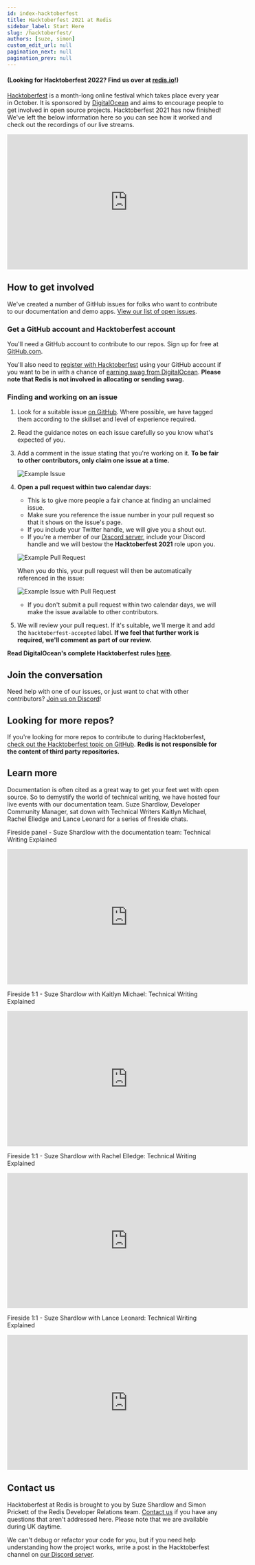 ```yaml
---
id: index-hacktoberfest
title: Hacktoberfest 2021 at Redis
sidebar_label: Start Here
slug: /hacktoberfest/
authors: [suze, simon]
custom_edit_url: null
pagination_next: null
pagination_prev: null
---
```



<Authors frontMatter={frontMatter} />

#### (Looking for Hacktoberfest 2022?  Find us over at [redis.io](https://redis.io/community/hacktoberfest/)!)

[Hacktoberfest](https://hacktoberfest.digitalocean.com/) is a month-long online festival which takes place every year in October. It is sponsored by [DigitalOcean](https://www.digitalocean.com/) and aims to encourage people to get involved in open source projects.  Hacktoberfest 2021 has now finished!  We've left the below information here so you can see how it worked and check out the recordings of our live streams.

<iframe
  width="560"
  height="315"
  src="https://www.youtube.com/embed/g9xt4p_-3AU"
  frameborder="0"
  allow="accelerometer; autoplay; clipboard-write; encrypted-media; gyroscope; picture-in-picture"
  allowfullscreen></iframe>

## How to get involved

We've created a number of GitHub issues for folks who want to contribute to our documentation and demo apps. [View our list of open issues](https://github.com/search?l=&q=%23hacktoberfest+user%3Aredislabs-training+user%3Aredis+user%3Aredis-developer+user%3ANodeRedis+label%3Ahacktoberfest&state=open&type=Issues).

### Get a GitHub account and Hacktoberfest account

You'll need a GitHub account to contribute to our repos. Sign up for free at [GitHub.com](https://github.com).

You'll also need to [register with Hacktoberfest](https://hacktoberfest.digitalocean.com/register) using your GitHub account if you want to be in with a chance of [earning swag from DigitalOcean](https://hacktoberfest.digitalocean.com/resources/participation). **Please note that Redis is not involved in allocating or sending swag.**

### Finding and working on an issue

1. Look for a suitable issue [on GitHub](https://github.com/search?l=&q=%23hacktoberfest+user%3Aredislabs-training+user%3Aredis+user%3Aredis-developer+user%3ANodeRedis+label%3Ahacktoberfest&state=open&type=Issues). Where possible, we have tagged them according to the skillset and level of experience required.

2. Read the guidance notes on each issue carefully so you know what's expected of you.

3. Add a comment in the issue stating that you're working on it. **To be fair to other contributors, only claim one issue at a time.**

   ![Example Issue](images/example_issue.png)

4. **Open a pull request within two calendar days:**

   - This is to give more people a fair chance at finding an unclaimed issue.
   - Make sure you reference the issue number in your pull request so that it shows on the issue's page.
   - If you include your Twitter handle, we will give you a shout out.
   - If you're a member of our [Discord server](https://discord.gg/ueQwKUh5Z3), include your Discord handle and we will bestow the **Hacktoberfest 2021** role upon you.

   ![Example Pull Request](images/example_pull_request.png)

   When you do this, your pull request will then be automatically referenced in the issue:

   ![Example Issue with Pull Request](images/example_issue_with_pull_request.png)

   - If you don't submit a pull request within two calendar days, we will make the issue available to other contributors.

5. We will review your pull request. If it's suitable, we'll merge it and add the `hacktoberfest-accepted` label. **If we feel that further work is required, we'll comment as part of our review.**

**Read DigitalOcean's complete Hacktoberfest rules [here](https://hacktoberfest.digitalocean.com/resources/participation).**

## Join the conversation

Need help with one of our issues, or just want to chat with other contributors? [Join us on Discord](https://discord.gg/ueQwKUh5Z3)!

## Looking for more repos?

If you're looking for more repos to contribute to during Hacktoberfest, [check out the Hacktoberfest topic on GitHub](https://github.com/topics/hacktoberfest). **Redis is not responsible for the content of third party repositories.**

## Learn more

Documentation is often cited as a great way to get your feet wet with open source. So to demystify the world of technical writing, we have hosted four live events with our documentation team. Suze Shardlow, Developer Community Manager, sat down with Technical Writers Kaitlyn Michael, Rachel Elledge and Lance Leonard for a series of fireside chats.

Fireside panel - Suze Shardlow with the documentation team: Technical Writing Explained

<iframe
  width="560"
  height="315"
  src="https://www.youtube.com/embed/3E8lLKGGdIk"
  frameborder="0"
  allow="accelerometer; autoplay; clipboard-write; encrypted-media; gyroscope; picture-in-picture"
  allowfullscreen></iframe>

Fireside 1:1 - Suze Shardlow with Kaitlyn Michael: Technical Writing Explained

<iframe
  width="560"
  height="315"
  src="https://www.youtube.com/embed/CB3tsJAAPXA"
  frameborder="0"
  allow="accelerometer; autoplay; clipboard-write; encrypted-media; gyroscope; picture-in-picture"
  allowfullscreen></iframe>

Fireside 1:1 - Suze Shardlow with Rachel Elledge: Technical Writing Explained

<iframe
  width="560"
  height="315"
  src="https://www.youtube.com/embed/w6XAFmzhteU"
  frameborder="0"
  allow="accelerometer; autoplay; clipboard-write; encrypted-media; gyroscope; picture-in-picture"
  allowfullscreen></iframe>

Fireside 1:1 - Suze Shardlow with Lance Leonard: Technical Writing Explained

<iframe
  width="560"
  height="315"
  src="https://www.youtube.com/embed/SeK0OGF5dgE"
  frameborder="0"
  allow="accelerometer; autoplay; clipboard-write; encrypted-media; gyroscope; picture-in-picture"
  allowfullscreen></iframe>

## Contact us

Hacktoberfest at Redis is brought to you by Suze Shardlow and Simon Prickett of the Redis Developer Relations team. [Contact us](mailto:redis.university@redis.com) if you have any questions that aren't addressed here. Please note that we are available during UK daytime.

We can't debug or refactor your code for you, but if you need help understanding how the project works, write a post in the Hacktoberfest channel on [our Discord server](https://discord.gg/ueQwKUh5Z3).
